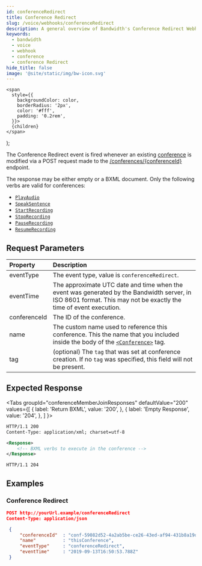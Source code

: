 ---
id: conferenceRedirect
title: Conference Redirect
slug: /voice/webhooks/conferenceRedirect
description: A general overview of Bandwidth's Conference Redirect Webhook
keywords:
  - bandwidth
  - voice
  - webhook
  - conference
  - conference Redirect
hide_title: false
image: '@site/static/img/bw-icon.svg'
---


    <span
      style={{
        backgroundColor: color,
        borderRadius: '2px',
        color: '#fff',
        padding: '0.2rem',
      }}>
      {children}
    </span>
  );

The Conference Redirect event is fired whenever an existing [conference](/docs/voice/bxml/conference) is modified via a <Highlight color="#079CEE">POST</Highlight> request made to the [/conferences/{conferenceId}](/apis/voice#operation/modifyConference) endpoint.

The response may be either empty or a BXML document. Only the following verbs are valid for conferences:
  * [`PlayAudio`](/docs/voice/bxml/playAudio)
  * [`SpeakSentence`](/docs/voice/bxml/speakSentence)
  * [`StartRecording`](/docs/voice/bxml/startRecording)
  * [`StopRecording`](/docs/voice/bxml/stopRecording)
  * [`PauseRecording`](/docs/voice/bxml/pauseRecording)
  * [`ResumeRecording`](/docs/voice/bxml/resumeRecording)

## Request Parameters

| Property          | Description |
|:------------------|:------------|
| eventType         | The event type, value is `conferenceRedirect`. |
| eventTime         | The approximate UTC date and time when the event was generated by the Bandwidth server, in ISO 8601 format. This may not be exactly the time of event execution. |
| conferenceId      | The ID of the conference. |
| name              | The custom name used to reference this conference. This the name that you included inside the body of the [`<Conference>`](/docs/voice/bxml/conference) tag. |
| tag               | (optional) The `tag` that was set at conference creation. If no `tag` was specified, this field will not be present. |

## Expected Response

<Tabs
  groupId="conferenceMemberJoinResponses"
  defaultValue="200"
  values={[
    { label: 'Return BXML', value: '200', },
    { label: 'Empty Response', value: '204', },
  ]
}>
<TabItem value="200">

```xml
HTTP/1.1 200
Content-Type: application/xml; charset=utf-8

<Response>
    <!-- BXML verbs to execute in the conference -->
</Response>
```

</TabItem>
<TabItem value="204">

```http
HTTP/1.1 204
```

</TabItem>
</Tabs>

## Examples

### Conference Redirect

```json
POST http://yourUrl.example/conferenceRedirect
Content-Type: application/json

 {
     "conferenceId"  : "conf-59082d52-4a2ab5be-ce26-43ed-af94-431b8a19d4e3",
     "name"          : "thisConference",
     "eventType"     : "conferenceRedirect",
     "eventTime"     : "2019-09-13T16:50:53.788Z"
 }
```
